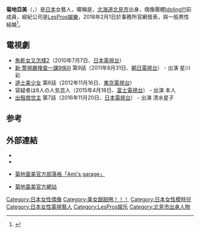 {{expand|time=2017-03-10T04:09:25+00:00}}
{{藝人
| 姓名 = 菊地 亞美
| 類型 = 女藝人
| 圖片 = 
| 圖片尺寸 = 
| 圖片簡介 = 
| 原名 = 
| 外文名 = 菊地亜美
| 外文 =  日語
| 羅馬拼音 =Kikuchi Ami
| 英文名 = 
| 暱稱 =  {{lang|ja|あみみ}}
| 其他藝名 = 
| 國籍 = {{JPN}}
| 民族 = 
| 籍貫 = 
| 出生日期 = {{Birth date and age|1990|9|5}}
| 出生地點 = {{JPN}}[[北海道|北海道]][[北見市|北見市]]
| 逝世日期 = 
| 逝世地點 = 
| 職業 = [[日本偶像|偶像]]
| 語言 = [[日語|日語]]
| 教育程度 = 
| 宗教信仰 =
| 配偶 = 
| 兒女 = 
| 父母 = 
| 音樂類型 = 
| 演奏樂器 = 
| 出身地 = 
| 出道作 = 
| 出道日期 = 2006年
| 代表作 = 
| 活躍年代 =
| 唱片公司 = 
| 經紀公司 = [[LesPros娛樂|LesPros娛樂]]
| 相關團體 = [[Idoling!!!|Idoling!!!]]
| 獎項 = 
| IMDb = 
}}

'''菊地亞美'''（{{jpn|j=菊地 亜美|hg=きくち あみ|rm=Kikuchi Ami}}，{{bd|1990年|9月5日|catIdx=Kikuchi Ami}}）是[[日本|日本]]女藝人，暱稱是{{lang|ja|あみみ}}，[[北海道|北海道]][[北見市|北見市]]出身，偶像團體[[Idoling!!!|Idoling!!!]]前成員，經紀公司是[[LesPros娛樂|LesPros娛樂]]，2018年2月1日於事務所官網發表，與一般男性結婚<ref>{{cite web |url=http://www.sponichi.co.jp/entertainment/news/2018/02/01/kiji/20180201s00041000088000c.html |title=菊地亜美が５歳年上の一般男性と結婚！かねて交際「何があっても夫婦で手を取り合い」 |publisher=[[體育日本|體育日本]] |accessdate=2018-02-01 |language=ja |archive-date=2021-05-03 |archive-url=https://web.archive.org/web/20210503031208/https://www.sponichi.co.jp/entertainment/news/2018/02/01/kiji/20180201s00041000088000c.html |dead-url=no }}</ref>。

== 電視劇 ==
*[[小螢的青春#.E9.9B.BB.E8.A6.96.E5.8A.87|魚乾女又怎樣2]]（2010年7月7日、[[日本電視台|日本電視台]]）
*[[警視廳搜查一課9係|新·警視廳搜查一課9係III]] 第9話（2011年8月31日、[[朝日電視台|朝日電視台]]） - 出演 星川彩 
*[[道士美少女|道士美少女]] 第6話（2012年11月16日、[[東京電視台|東京電視台]]）
*容疑者は8人の人気芸人（2015年4月18日、[[富士電視台|富士電視台]]） - 出演 本人 
*[[出租救世主|出租救世主]] 第7話（2016年11月20日、[[日本電視台|日本電視台]]） - 出演 清水星子 

==参考==
{{refs}}
==外部連結==
* {{Twitter|lespros_ami}}
* {{Instagram|amikikuchi0905}}
* {{ja icon}} [http://ameblo.jp/kikuchi-ami/ 菊地亜美官方部落格「Ami's garage」] {{Wayback|url=http://ameblo.jp/kikuchi-ami/ |date=20201126051029 }}
* {{ja icon}} [https://web.archive.org/web/20180105233641/https://amilove.lespros.co.jp/  菊地亜美官方網站]

{{IDOLING!!!}}
{{normdaten}}
{{DEFAULTSORT:Kikuchi Ami}}
[[Category:日本女性偶像|Category:日本女性偶像]]
[[Category:美女甜甜圈！！！|Category:美女甜甜圈！！！]]
[[Category:日本女性模特兒|Category:日本女性模特兒]]
[[Category:日本女性電視藝人|Category:日本女性電視藝人]]
[[Category:LesPros娱乐|Category:LesPros娱乐]]
[[Category:北見市出身人物|Category:北見市出身人物]]